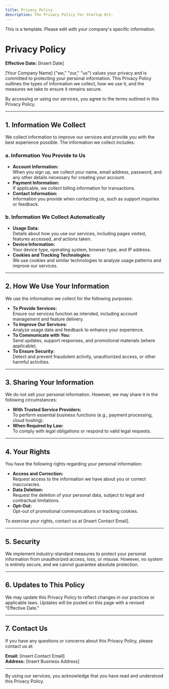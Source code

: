 ```yaml
---
title: Privacy Policy
description: The Privacy Policy for Startup Kit.
---
```



<Callout type="info" twClass="mt-0">
  This is a template. Please edit with your company's specific information.
</Callout>


# Privacy Policy  

**Effective Date:** [Insert Date]  

[Your Company Name] ("we," "our," "us") values your privacy and is committed to protecting your personal information. This Privacy Policy outlines the types of information we collect, how we use it, and the measures we take to ensure it remains secure.  

By accessing or using our services, you agree to the terms outlined in this Privacy Policy.  

---



## 1. Information We Collect  

We collect information to improve our services and provide you with the best experience possible. The information we collect includes:  

### a. **Information You Provide to Us**  
- **Account Information:**  
  When you sign up, we collect your name, email address, password, and any other details necessary for creating your account.  
- **Payment Information:**  
  If applicable, we collect billing information for transactions.  
- **Contact Information:**  
  Information you provide when contacting us, such as support inquiries or feedback.  

### b. **Information We Collect Automatically**  
- **Usage Data:**  
  Details about how you use our services, including pages visited, features accessed, and actions taken.  
- **Device Information:**  
  Your device type, operating system, browser type, and IP address.  
- **Cookies and Tracking Technologies:**  
  We use cookies and similar technologies to analyze usage patterns and improve our services.  

---

## 2. How We Use Your Information  

We use the information we collect for the following purposes:  

- **To Provide Services:**  
  Ensure our services function as intended, including account management and feature delivery.  
- **To Improve Our Services:**  
  Analyze usage data and feedback to enhance your experience.  
- **To Communicate with You:**  
  Send updates, support responses, and promotional materials (where applicable).  
- **To Ensure Security:**  
  Detect and prevent fraudulent activity, unauthorized access, or other harmful activities.  

---

## 3. Sharing Your Information  

We do not sell your personal information. However, we may share it in the following circumstances:  

- **With Trusted Service Providers:**  
  To perform essential business functions (e.g., payment processing, cloud hosting).  
- **When Required by Law:**  
  To comply with legal obligations or respond to valid legal requests.  

---

## 4. Your Rights  

You have the following rights regarding your personal information:  

- **Access and Correction:**  
  Request access to the information we have about you or correct inaccuracies.  
- **Data Deletion:**  
  Request the deletion of your personal data, subject to legal and contractual limitations.  
- **Opt-Out:**  
  Opt-out of promotional communications or tracking cookies.  

To exercise your rights, contact us at [Insert Contact Email].  

---

## 5. Security  

We implement industry-standard measures to protect your personal information from unauthorized access, loss, or misuse. However, no system is entirely secure, and we cannot guarantee absolute protection.  

---

## 6. Updates to This Policy  

We may update this Privacy Policy to reflect changes in our practices or applicable laws. Updates will be posted on this page with a revised "Effective Date."  

---

## 7. Contact Us  

If you have any questions or concerns about this Privacy Policy, please contact us at:  

**Email:** [Insert Contact Email]  
**Address:** [Insert Business Address]  

---

By using our services, you acknowledge that you have read and understood this Privacy Policy.